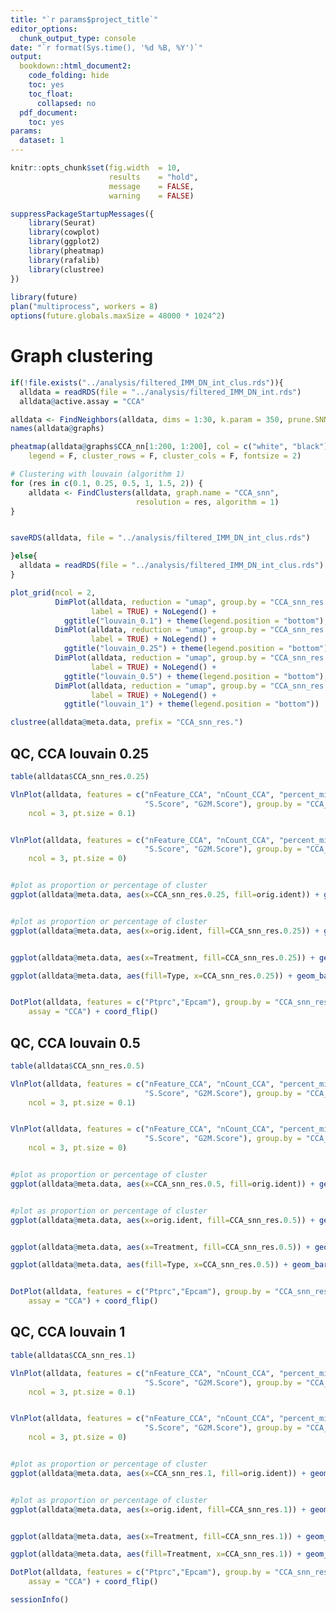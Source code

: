 ```yaml
---
title: "`r params$project_title`"
editor_options:
  chunk_output_type: console
date: "`r format(Sys.time(), '%d %B, %Y')`"
output:
  bookdown::html_document2:
    code_folding: hide
    toc: yes
    toc_float:
      collapsed: no
  pdf_document:
    toc: yes
params:
  dataset: 1
---
```


```r
knitr::opts_chunk$set(fig.width  = 10,
                      results    = "hold",
                      message    = FALSE,
                      warning    = FALSE)


```

```r

suppressPackageStartupMessages({
    library(Seurat)
    library(cowplot)
    library(ggplot2)
    library(pheatmap)
    library(rafalib)
    library(clustree)
})
 
library(future)
plan("multiprocess", workers = 8)
options(future.globals.maxSize = 48000 * 1024^2)

```



# Graph clustering


```r


if(!file.exists("../analysis/filtered_IMM_DN_int_clus.rds")){
  alldata = readRDS(file = "../analysis/filtered_IMM_DN_int.rds")
  alldata@active.assay = "CCA"

alldata <- FindNeighbors(alldata, dims = 1:30, k.param = 350, prune.SNN = 1/15)
names(alldata@graphs)

pheatmap(alldata@graphs$CCA_nn[1:200, 1:200], col = c("white", "black"), border_color = "grey90", 
    legend = F, cluster_rows = F, cluster_cols = F, fontsize = 2)

# Clustering with louvain (algorithm 1)
for (res in c(0.1, 0.25, 0.5, 1, 1.5, 2)) {
    alldata <- FindClusters(alldata, graph.name = "CCA_snn",
                            resolution = res, algorithm = 1)
}


saveRDS(alldata, file = "../analysis/filtered_IMM_DN_int_clus.rds")

}else{
  alldata = readRDS(file = "../analysis/filtered_IMM_DN_int_clus.rds")
}


```

```r

plot_grid(ncol = 2,
          DimPlot(alldata, reduction = "umap", group.by = "CCA_snn_res.0.1", 
                  label = TRUE) + NoLegend() + 
            ggtitle("louvain_0.1") + theme(legend.position = "bottom"), 
          DimPlot(alldata, reduction = "umap", group.by = "CCA_snn_res.0.25", 
                  label = TRUE) + NoLegend() + 
            ggtitle("louvain_0.25") + theme(legend.position = "bottom"), 
          DimPlot(alldata, reduction = "umap", group.by = "CCA_snn_res.0.5", 
                  label = TRUE) + NoLegend() + 
            ggtitle("louvain_0.5") + theme(legend.position = "bottom"),
          DimPlot(alldata, reduction = "umap", group.by = "CCA_snn_res.1", 
                  label = TRUE) + NoLegend() + 
            ggtitle("louvain_1") + theme(legend.position = "bottom"))


```

```r

clustree(alldata@meta.data, prefix = "CCA_snn_res.")


```

## QC, CCA louvain 0.25


```r

table(alldata$CCA_snn_res.0.25)

VlnPlot(alldata, features = c("nFeature_CCA", "nCount_CCA", "percent_mito", "percent_ribo", 
                              "S.Score", "G2M.Score"), group.by = "CCA_snn_res.0.25" , 
    ncol = 3, pt.size = 0.1)


VlnPlot(alldata, features = c("nFeature_CCA", "nCount_CCA", "percent_mito", "percent_ribo", 
                              "S.Score", "G2M.Score"), group.by = "CCA_snn_res.0.25" , 
    ncol = 3, pt.size = 0)


#plot as proportion or percentage of cluster
ggplot(alldata@meta.data, aes(x=CCA_snn_res.0.25, fill=orig.ident)) + geom_bar(position = "fill")


#plot as proportion or percentage of cluster
ggplot(alldata@meta.data, aes(x=orig.ident, fill=CCA_snn_res.0.25)) + geom_bar(position = "fill")


ggplot(alldata@meta.data, aes(x=Treatment, fill=CCA_snn_res.0.25)) + geom_bar(position = "fill") + facet_wrap(~Type)

ggplot(alldata@meta.data, aes(fill=Type, x=CCA_snn_res.0.25)) + geom_bar(position = "fill")


DotPlot(alldata, features = c("Ptprc","Epcam"), group.by = "CCA_snn_res.0.25",
    assay = "CCA") + coord_flip()

```

## QC, CCA louvain 0.5


```r

table(alldata$CCA_snn_res.0.5)

VlnPlot(alldata, features = c("nFeature_CCA", "nCount_CCA", "percent_mito", "percent_ribo", 
                              "S.Score", "G2M.Score"), group.by = "CCA_snn_res.0.5" , 
    ncol = 3, pt.size = 0.1)


VlnPlot(alldata, features = c("nFeature_CCA", "nCount_CCA", "percent_mito", "percent_ribo", 
                              "S.Score", "G2M.Score"), group.by = "CCA_snn_res.0.5" , 
    ncol = 3, pt.size = 0)


#plot as proportion or percentage of cluster
ggplot(alldata@meta.data, aes(x=CCA_snn_res.0.5, fill=orig.ident)) + geom_bar(position = "fill")


#plot as proportion or percentage of cluster
ggplot(alldata@meta.data, aes(x=orig.ident, fill=CCA_snn_res.0.5)) + geom_bar(position = "fill")


ggplot(alldata@meta.data, aes(x=Treatment, fill=CCA_snn_res.0.5)) + geom_bar(position = "fill") + facet_wrap(~Type)

ggplot(alldata@meta.data, aes(fill=Type, x=CCA_snn_res.0.5)) + geom_bar(position = "fill")


DotPlot(alldata, features = c("Ptprc","Epcam"), group.by = "CCA_snn_res.0.5",
    assay = "CCA") + coord_flip()

```

## QC, CCA louvain 1


```r

table(alldata$CCA_snn_res.1)

VlnPlot(alldata, features = c("nFeature_CCA", "nCount_CCA", "percent_mito", "percent_ribo", 
                              "S.Score", "G2M.Score"), group.by = "CCA_snn_res.1" , 
    ncol = 3, pt.size = 0.1)


VlnPlot(alldata, features = c("nFeature_CCA", "nCount_CCA", "percent_mito", "percent_ribo", 
                              "S.Score", "G2M.Score"), group.by = "CCA_snn_res.1" , 
    ncol = 3, pt.size = 0)


#plot as proportion or percentage of cluster
ggplot(alldata@meta.data, aes(x=CCA_snn_res.1, fill=orig.ident)) + geom_bar(position = "fill")


#plot as proportion or percentage of cluster
ggplot(alldata@meta.data, aes(x=orig.ident, fill=CCA_snn_res.1)) + geom_bar(position = "fill")


ggplot(alldata@meta.data, aes(x=Treatment, fill=CCA_snn_res.1)) + geom_bar(position = "fill") + facet_wrap(~Type)

ggplot(alldata@meta.data, aes(fill=Treatment, x=CCA_snn_res.1)) + geom_bar(position = "fill")

DotPlot(alldata, features = c("Ptprc","Epcam"), group.by = "CCA_snn_res.1",
    assay = "CCA") + coord_flip()

```





```r

sessionInfo()

```
